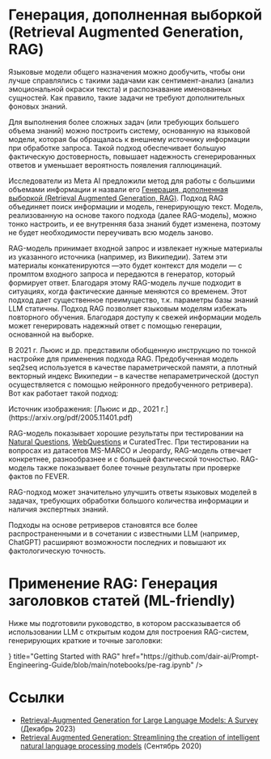 # Генерация, дополненная выборкой (Retrieval Augmented Generation, RAG)


Языковые модели общего назначения можно дообучить, чтобы они лучше справлялись с такими задачами как сентимент-анализ (анализ эмоциональной окраски текста) и распознавание именованных сущностей. Как правило, такие задачи не требуют дополнительных фоновых знаний.

Для выполнения более сложных задач (или требующих большего объема знаний) можно построить систему, основанную на языковой модели, которая бы обращалась к внешнему источнику информации при обработке запроса. Такой подход обеспечивает большую фактическую достоверность, повышает надежность сгенерированных ответов и уменьшает вероятность появления галлюцинаций.

Исследователи из Мета AI предложили метод для работы с большими объемами информации и назвали его [Генерация, дополненная выборкой (Retrieval Augmented Generation, RAG)](https://ai.facebook.com/blog/retrieval-augmented-generation-streamlining-the-creation-of-intelligent-natural-language-processing-models/). Подход RAG объединяет поиск информации и модель, генерирующую текст. Модель, реализованную на основе такого подхода (далее RAG-модель), можно тонко настроить, и ее внутренняя база знаний будет изменена, поэтому не будет необходимости переучивать всю модель заново.

RAG-модель принимает входной запрос и извлекает нужные материалы из указанного источника (например, из Википедии). Затем эти материалы конкатенируются —это будет контекст для модели — с промптом входного запроса и передаются в генератор, который формирует ответ. Благодаря этому RAG-модель лучше подходит в ситуациях, когда фактические данные меняются со временем. Этот подход дает существенное преимущество, т.к. параметры базы знаний LLM статичны. Подход RAG позволяет языковым моделям избежать повторного обучения. Благодаря доступу к свежей информации модель может генерировать надежный ответ с помощью генерации, основанной на выборке.

В 2021 г. Льюис и др. представили обобщенную инструкцию по тонкой настройке для применения подхода RAG. Предобученная модель seq2seq используется в качестве параметрической памяти, а плотный векторный индекс Википедии – в качестве непараметрической (доступ осуществляется с помощью нейронного предобученного ретривера). Вот как работает такой подход:

<Screenshot src={RAG} alt="RAG" />
Источник изображения: [Льюис и др., 2021 г.](https://arxiv.org/pdf/2005.11401.pdf) 

RAG-модель показывает хорошие результаты при тестировании на [Natural Questions](https://ai.google.com/research/NaturalQuestions), [WebQuestions](https://paperswithcode.com/dataset/webquestions) и CuratedTrec. При тестировании на вопросах из датасетов MS-MARCO и Jeopardy, RAG-модель отвечает конкретнее, разнообразнее и с большей фактической точностью. RAG-модель также показывает более точные результаты при проверке фактов по FEVER.

RAG-подход может значительно улучшить ответы языковых моделей в задачах, требующих обработки большого количества информации и наличия экспертных знаний.

Подходы на основе ретриверов становятся все более распространенными и в сочетании с известными LLM (например, ChatGPT) расширяют возможности последних и повышают их фактологическую точность.

# Применение RAG: Генерация заголовков статей (ML-friendly)

Ниже мы подготовили руководство, в котором рассказывается об использовании LLM с открытым кодом для построения RAG-систем, генерирующих краткие и точные заголовки:

<Cards>
    <Card
    icon={<CodeIcon/>}
    title="Getting Started with RAG"
    href="https://github.com/dair-ai/Prompt-Engineering-Guide/blob/main/notebooks/pe-rag.ipynb"
    />
</Cards>

# Ссылки

- [Retrieval-Augmented Generation for Large Language Models: A Survey](https://arxiv.org/abs/2312.10997) (Декабрь 2023)
- [Retrieval Augmented Generation: Streamlining the creation of intelligent natural language processing models](https://ai.meta.com/blog/retrieval-augmented-generation-streamlining-the-creation-of-intelligent-natural-language-processing-models/) (Сентябрь 2020)
